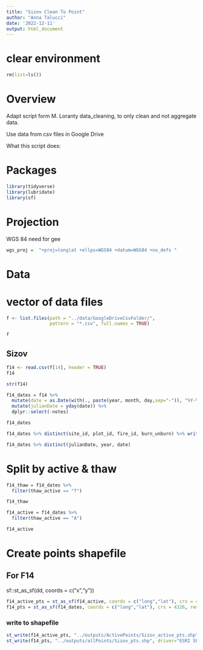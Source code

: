 ```yaml
---
title: "Sizov Clean To Point"
author: "Anna Talucci"
date: '2022-12-11'
output: html_document
---
```





# clear environment
```r
rm(list=ls())
```

# Overview

Adapt script form M. Loranty data_cleaning, to only clean and not aggregate data. 

Use data from csv files in Google Drive

What this script does:


# Packages

```r
library(tidyverse)
library(lubridate)
library(sf)
```
# Projection

WGS 84 need for gee
```r
wgs_proj =  "+proj=longlat +ellps=WGS84 +datum=WGS84 +no_defs "
```

# Data

# vector of data files
```r
f <- list.files(path = "../data/GoogleDriveCsvFolder/",
                pattern = "*.csv", full.names = TRUE)
```

```r
f
```



## Sizov
```r
f14 <- read.csv(f[14], header = TRUE)
f14
```
```r
str(f14)
```


```r
f14_dates = f14 %>%
  mutate(date = as.Date(with(., paste(year, month, day,sep="-")), "%Y-%m-%d")) %>%
  mutate(julianDate = yday(date)) %>%
  dplyr::select(-notes)

f14_dates
```


```r
f14_dates %>% distinct(site_id, plot_id, fire_id, burn_unburn) %>% write.csv(., '../outputs/pairs/sizov.csv')
```
```r
f14_dates %>% distinct(julianDate, year, date)
```

# Split by active & thaw
```r
f14_thaw = f14_dates %>% 
  filter(thaw_active == "T") 

f14_thaw

f14_active = f14_dates %>% 
  filter(thaw_active == "A") 

f14_active
```

# Create points shapefile

## For F14
sf::st_as_sf(dd, coords = c("x","y"))
```r
f14_active_pts = st_as_sf(f14_active, coords = c("long","lat"), crs = 4326, remove = FALSE)
f14_pts = st_as_sf(f14_dates, coords = c("long","lat"), crs = 4326, remove = FALSE)
```


### write to shapefile
```r
st_write(f14_active_pts, "../outputs/ActivePoints/Sizov_active_pts.shp", driver="ESRI Shapefile")
st_write(f14_pts, "../outputs/allPoints/Sizov_pts.shp", driver="ESRI Shapefile")
```